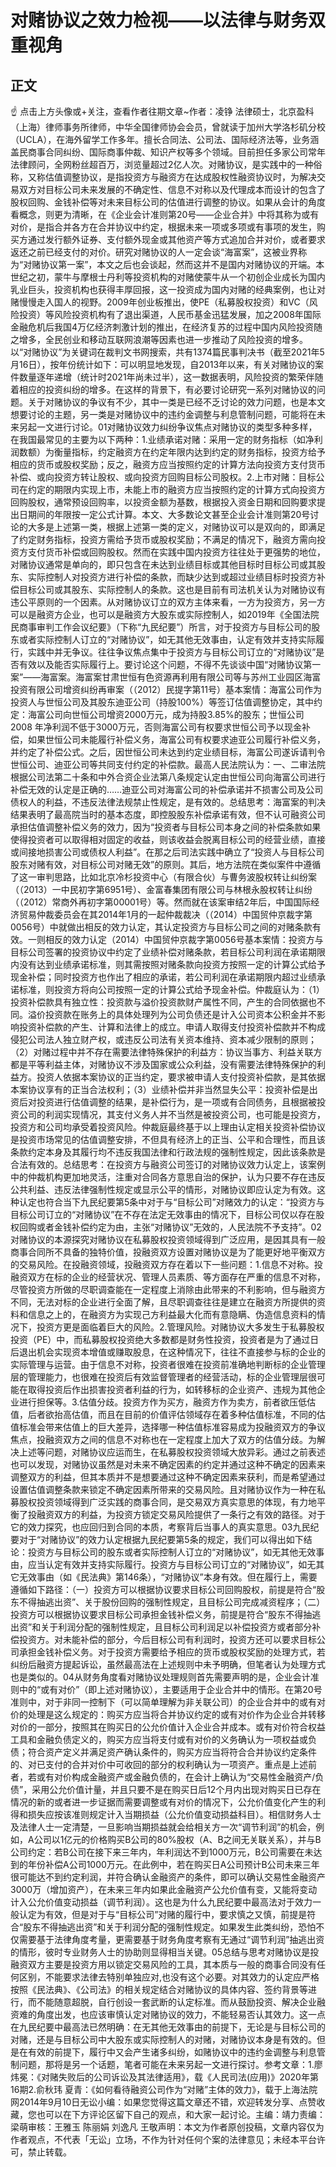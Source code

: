# 对赌协议之效力检视——以法律与财务双重视角
## 正文
☝ 点击上方头像或+关注，查看作者往期文章~作者：凌铮 法律硕士，北京盈科（上海）律师事务所律师，中华全国律师协会会员，曾就读于加州大学洛杉矶分校（UCLA），在海外留学工作多年。擅长合同法、公司法、国际经济法等，业务涵盖民商事合同纠纷、国际商事仲裁、知识产权等多个领域。目前担任多家公司常年法律顾问，全网粉丝超百万，浏览量超过2亿人次。对赌协议，是实践中的一种俗称，又称估值调整协议，是指投资方与融资方在达成股权性融资协议时，为解决交易双方对目标公司未来发展的不确定性、信息不对称以及代理成本而设计的包含了股权回购、金钱补偿等对未来目标公司的估值进行调整的协议。如果从会计的角度看概念，则更为清晰，在《企业会计准则第20号——企业合并》中将其称为或有对价，是指合并各方在合并协议中约定，根据未来一项或多项或有事项的发生，购买方通过发行额外证券、支付额外现金或其他资产等方式追加合并对价，或者要求返还之前已经支付的对价。研究对赌协议的人一定会谈“海富案”，这被业界称为“对赌协议第一案”，本文之后也会谈起，然而这并不是国内对赌协议的开端。本世纪之初，蒙牛与摩根士丹利等投资机构的对赌使蒙牛从一个初创企业成长为国内乳业巨头，投资机构也获得丰厚回报，这一投资成为国内对赌的经典案例，也让对赌慢慢走入国人的视野。2009年创业板推出，使PE（私募股权投资）和VC（风险投资）等风险投资机构有了退出渠道，人民币基金迅猛发展，加之2008年国际金融危机后我国4万亿经济刺激计划的推出，在经济复苏的过程中国内风险投资随之增多，全民创业和移动互联网浪潮等因素也进一步推动了风险投资的增多。以“对赌协议”为关键词在裁判文书网搜索，共有1374篇民事判决书（截至2021年5月16日），按年份统计如下：可以明显地发现，自2013年以来，有关对赌协议的案件数量逐年递增（统计时2021年尚未过半），这一数据表明，风险投资的繁荣伴随着相应的投资纠纷的增多。在这样的背景下，有必要讨论研究一系列对赌协议的问题。关于对赌协议的争议有不少，其中一类是已经不乏讨论的效力问题，也是本文想要讨论的主题，另一类是对赌协议中的违约金调整与利息管制问题，可能将在未来另起一文进行讨论。01对赌协议效力纠纷争议焦点对赌协议的类型多种多样，在我国最常见的主要为以下两种：1.业绩承诺对赌：采用一定的财务指标（如净利润数额）为衡量指标，约定融资方在约定年限内达到约定的财务指标，投资方给予相应的货币或股权奖励；反之，融资方应当按照约定的计算方法向投资方支付货币补偿、或向投资方转让股权、或向投资方回购目标公司股权。2.上市对赌：目标公司在约定的期限内实现上市，未能上市的融资方应当按照约定的计算方式向投资方回购股权，通常预设回购率，以投资金额为基数，根据投入资金日期和回购要求提出日期间的年限按一定公式计算。本文、大多数论文甚至企业会计准则第20号讨论的大多是上述第一类，根据上述第一类的定义，对赌协议可以是双向的，即满足了约定财务指标，投资方需给予货币或股权奖励；不满足的情况下，融资方需向投资方支付货币补偿或回购股权。然而在实践中国内投资方往往处于更强势的地位，对赌协议通常是单向的，即只包含在未达到业绩目标或其他目标时目标公司或其股东、实际控制人对投资方进行补偿的条款，而缺少达到或超过业绩目标时投资方补偿目标公司或其股东、实际控制人的条款。这也是目前有司法机关认为对赌协议有违公平原则的一个因素。从对赌协议订立的双方主体来看，一方为投资方，另一方可以是融资方企业，也可以是融资方大股东或实际控制人，如2019年《全国法院民商事审判工作会议纪要》（下称“九民纪要”）所言，对于投资方与目标公司的股东或者实际控制人订立的“对赌协议”，如无其他无效事由，认定有效并支持实际履行，实践中并无争议。往往争议焦点集中于投资方与目标公司订立的“对赌协议”是否有效以及能否实际履行上。要讨论这个问题，不得不先谈谈中国“对赌协议第一案”——海富案。海富案甘肃世恒有色资源再利用有限公司等与苏州工业园区海富投资有限公司增资纠纷再审案（（2012）民提字第11号）基本案情：海富公司作为投资人与世恒公司及其股东迪亚公司（持股100%）等签订估值调整协定，其中约定：海富公司向世恒公司增资2000万元，成为持股3.85%的股东；世恒公司 2008 年净利润不低于3000万元，否则海富公司有权要求世恒公司予以现金补偿，如果世恒公司未能履行补偿义务，海富公司有权要求迪亚公司履行补偿义务，并约定了补偿公式。之后，因世恒公司未达到约定业绩目标，海富公司遂诉请判令世恒公司、迪亚公司等共同支付约定的补偿款。最高人民法院认为：一、二审法院根据公司法第二十条和中外合资企业法第八条规定认定由世恒公司向海富公司进行补偿无效的认定是正确的……迪亚公司对海富公司的补偿承诺并不损害公司及公司债权人的利益，不违反法律法规禁止性规定，是有效的。总结思考：海富案的判决结果表明了最高院当时的基本态度，即控股股东补偿承诺有效，但不认可融资公司承担估值调整补偿义务的效力，因为“投资者与目标公司本身之间的补偿条款如果使得投资者可以取得相对固定的收益，则该收益会脱离目标公司的经营业绩，直接或间接地损害公司或债权人利益”。在那之后司法实践中确立了“投资人与目标公司股东对赌有效，对目标公司对赌无效”的原则。其后，地方法院在类似案件中遵循了这一审判思路，比如北京冷杉投资中心（有限合伙）与曹务波股权转让纠纷案（（2013）一中民初字第6951号）、金富春集团有限公司与林根永股权转让纠纷（（2012）常商外再初字第00001号）等。然而就在该案审结2年后，中国国际经济贸易仲裁委员会在其2014年1月的一起仲裁裁决（（2014）中国贸仲京裁字第0056号）中就做出相反的效力认定，其认定投资方与目标公司之间的对赌条款有效。一则相反的效力认定（2014）中国贸仲京裁字第0056号基本案情：投资方与目标公司签署的投资协议中约定了业绩补偿对赌条款，若目标公司利润在承诺期限内没有达到业绩承诺标准，则其需按照对赌条款向投资方按照一定的计算公式给予现金补偿；同时投资方也作出了相应的承诺，若公司利润在承诺期限内超过业绩承诺标准，则投资方将向公司按照一定的计算公式给予现金补偿。仲裁庭认为：（1）投资补偿款具有独立性：投资款与溢价投资款财产属性不同，产生的合同依据也不同。溢价投资款在账务上的具体处理列为公司负债还是计入公司资本公积金并不影响投资补偿款的产生、计算和法律上的成立。申请人取得支付投资补偿款并不构成侵犯公司法人独立财产权，或违反公司法有关资本维持、资本减少限制的原则；（2）对赌过程中并不存在需要法律特殊保护的利益方：协议当事方、利益关联方都是平等利益主体，对赌协议不涉及国家或公众利益，没有需要法律特殊保护的利益方。投资人依据本案协议的正当约定，要求被申请人支付投资补偿款，是其依据本案协议享有的正当合法权利；（3）业绩补偿并非当然显失公平：投资补偿是出资后对投资进行估值调整的结果，是补偿行为，是一项或有合同债务，且根据被投资公司的利润实现情况，其支付义务人并不当然是被投资公司，也可能是投资方，投资方和公司均承受着投资风险。仲裁庭最终基于以上理由认定相关投资补偿协议是投资市场常见的估值调整安排，不但具有经济上的正当、公平和合理性，而且该条款约定本身及其履行均不违反我国法律和行政法规的强制性规定，因此该条款是合法有效的。总结思考：在投资方与融资公司签订的对赌协议效力认定上，该案例中的仲裁机构更加地灵活，注重对合同各方意思自治的保护，认为只要不存在违反公共利益、违反法律强制性规定或显示公平的情形，对赌协议即应认定为有效。这种认定也符合当下九民纪要第5条中对于与“目标公司”对赌效力的认定：“投资方与目标公司订立的“对赌协议”在不存在法定无效事由的情况下，目标公司仅以存在股权回购或者金钱补偿约定为由，主张“对赌协议”无效的，人民法院不予支持”。02对赌协议的本源探究对赌协议在私募股权投资领域得到广泛应用，是因其具有一般商事合同所不具备的独特价值，投融资双方设置对赌协议是为了能更好地平衡双方的交易风险。在投融资领域，投融资双方存在着以下一些问题：1.信息不对称。投融资双方在标的企业的经营状况、管理人员素质、等方面存在严重的信息不对称，尽管投资方所做的尽职调查能在一定程度上消除由此带来的不利影响，但与融资方不同，无法对标的企业进行全面了解，且尽职调查往往是建立在融资方所提供的资料和信息之上的，在融资方为实现己方利益最大化而有意隐瞒、伪造信息资料的情况下，投资方更是面临着巨大的风险。2.管理风险。对赌协议大多发生于私募股权投资（PE）中，而私募股权投资绝大多数都是财务性投资，投资者是为了通过日后退出机会实现资本增值或赚取股息，在这种情况下，往往不直接参与标的企业的实际管理与运营。由于信息不对称，投资者很难在投资前准确地判断标的企业管理层的管理能力，也很难在投资后有效监督管理者的经营活动，标的企业管理层很可能在取得投资后作出损害投资者利益的行为，如转移标的企业资产、违规为其他企业进行担保等。3.估值分歧。投资方作为买方，融资方作为卖方，前者欲压低估值，后者欲抬高估值，而且在目前的价值评估领域存在着多种估值标准，不同的估值标准会带来估值上的巨大差异，选择哪一种估值标准容易成为投融资双方的争议焦点，投融资双方之间的信息不对称也在一定程度上加大了双方的估值分歧。为解决上述等问题，对赌协议应运而生，在私募股权投资领域大放异彩。通过之前表述也可以发现，对赌协议虽然是对未来不确定因素的约定并通过这种不确定的因素来调整双方的利益，但其本质并不是想要通过这种不确定因素来获利，而是希望通过设置估值调整条款来锁定不确定因素所带来的交易风险。且对赌协议作为一种在私募股权投资领域得到广泛实践的商事合同，是交易双方真实意思的体现，有力地平衡了投融资双方的利益，为投资方锁定交易风险提供了一条行之有效的路径。对于它的效力探究，也应回归到合同的本质，考察背后当事人的真实意思。03九民纪要对于“对赌协议”的效力认定根据九民纪要第5条的规定，我们可以得出如下结论：投资方与目标公司的股东或者实际控制人订立的“对赌协议”，如无其他无效事由，应当认定有效并支持实际履行。投资方与目标公司订立的“对赌协议”，如无其它无效事由（如《民法典》第146条），“对赌协议”本身有效。但在履行上，需要遵循如下路径：（一）投资方可以根据协议要求目标公司回购股权，前提是符合“股东不得抽逃出资”、关于股份回购的强制性规定，且目标公司完成减资程序；（二）投资方可以根据协议要求目标公司承担金钱补偿义务，前提是符合“股东不得抽逃出资”和关于利润分配的强制性规定，且目标公司利润足以补偿投资方或者部分补偿投资方。对未能补偿的部分，今后目标公司有利润时，投资方还可以要求目标公司承担金钱补偿义务。对于投资方需要给予相应的货币或股权奖励的处理方式，若纠纷后融资方提起诉讼，虽然最高法在上述规则中未予明确，但笔者认为处理方式也是类似的。04从财务角度看对赌协议处理规则首先需要声明的是，企业会计准则中的“或有对价”（即上述对赌协议），主要适用于企业合并中的情形。在第20号准则中，对于非同一控制下（可以简单理解为非关联公司）的企业合并中的或有对价的处理是这么规定的：购买方应当将合并协议约定的或有对价作为企业合并转移对价的一部分，按照其在购买日的公允价值计入企业合并成本。或有对价符合权益工具和金融负债定义的，购买方应当将支付或有对价的义务确认为一项权益或负债；符合资产定义并满足资产确认条件的，购买方应当将符合合并协议约定条件的、对已支付的合并对价中可收回的部分的权利确认为一项资产。重点是上述前者，若或有对价构成金融资产或金融负债的，在会计上确认为“交易性金融资产/负债”，采用公允价值计量，并且只要不是在购买日后12个月内出现对购买日已存在情况的新的或者进一步证据而需要调整或有对价的情况下，公允价值变化产生的利得和损失应按该准则规定计入当期损益（公允价值变动损益科目）。相信财务人士及法律人士一定清楚，一旦影响当期损益就会给相关方一次“调节利润”的机会，例如，A公司以1亿元的价格购买B公司的80%股权（A、B之间无关联关系），并与B公司约定：若B公司在接下来三年内，年利润达不到1000万元，B公司需要在未达到的年份补偿A公司1000万元。在此例中，若在购买日A公司预计B公司未来三年很可能达不到约定利润，并符合确认金融资产的条件，即可以确认交易性金融资产3000万（增加资产），在未来三年内如果此金融资产公允价值有变，又能将变动计入公允价值变动损益（调节利润）。这也是为什么九民纪要中最高法对于效力一般认定为有效，但是对于与“目标公司”对赌的履行中，要求慎之又慎，前提是符合“股东不得抽逃出资”和关于利润分配的强制性规定。如果发生此类纠纷，恐怕不仅需要基于法律角度考量，更需要基于财务角度考察有无通过“调节利润”抽逃出资的情形，彼时专业财务人士的协助则显得相当关键。05总结与思考对赌协议是投融资双方主要是投资方用以锁定交易风险的工具，其本质与一般的商事合同没有任何区别，不能要求法律去特别单独应对,也没有这个必要。对其效力的认定应严格按照《民法典》、《公司法》的相关规定结合对赌协议的具体内容、签约背景等进行，而不能随意超脱，自行创设一套武断的认定标准。而从鼓励投资、解决企业融资难的角度出发，也应该审慎认定对赌协议的效力，不能轻易否认其效力。这一点在九民纪要中最高法已然明确：在无其他无效事由的前提下，无论是与目标公司的对赌，还是与目标公司中大股东或实际控制人的对赌，对赌协议本身是有效的。但是在有效的前提下，履行中又会产生诸多纠纷，如赌协议中的违约金调整与利息管制问题，那将是另一个话题，笔者可能在未来另起一文进行探讨。参考文章：1.廖炜冕：《对赌失败后的公司诉讼及其法律适用》，载《人民司法(应用)》2020年第16期2.俞秋玮 夏青：《如何看待融资公司作为“对赌”主体的效力》，载于上海法院网2014年9月10日无讼小编：如果您觉得这篇文章还不错，欢迎转发分享、点赞收藏，您也可以在下方评论区留下自己的观点，和大家一起讨论。主编：靖力责编：梁萌审核：王雅玉 陈丽娟 刘逸凡 王敬声明：本文为作者原创投稿，文章内容仅为作者观点，不代表「无讼」立场，不作为针对任何个案的法律意见；未经本平台许可，禁止转载。